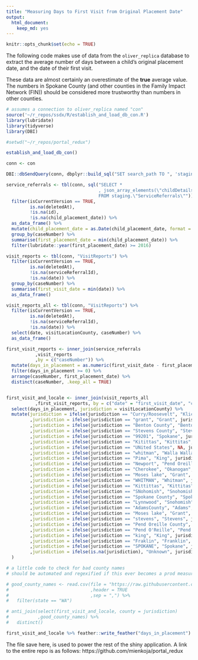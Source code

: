 ```yaml
---
title: "Measuring Days to First Visit from Original Placement Date"
output: 
  html_document: 
    keep_md: yes
---
```


```r
knitr::opts_chunk$set(echo = TRUE)
```

The following code makes use of data from the `oliver_replica` database to extract the average number of days between a child's original placement date, and the date of their first visit.

These data are almost certainly an overestimate of the **true** average value. The numbers in Spokane County (and other counties in the Family Impact Network (FIN)) should be considered more trustworthy than numbers in other counties. 

```r
# assumes a connection to oliver_replica named "con"
source('~/r_repos/ssdx/R/establish_and_load_db_con.R')
library(lubridate)
library(tidyverse)
library(DBI)

#setwd("~/r_repos/portal_redux")

establish_and_load_db_con()

conn <- con 

DBI::dbSendQuery(conn, dbplyr::build_sql("SET search_path TO ", 'staging'))

service_referrals <- tbl(conn, sql("SELECT *
                                   , json_array_elements(\"childDetails\") ->> \'childOpd\' AS child_placement_date 
                                   FROM staging.\"ServiceReferrals\"")) %>%
  filter(isCurrentVersion == TRUE,
         is.na(deletedAt),
         !is.na(id),
         !is.na(child_placement_date)) %>%
  as_data_frame() %>%
  mutate(child_placement_date = as.Date(child_placement_date, format = "%m/%d/%Y")) %>%
  group_by(caseNumber) %>%
  summarise(first_placement_date = min(child_placement_date)) %>%
  filter(lubridate::year(first_placement_date) >= 2016)

visit_reports <- tbl(conn, "VisitReports") %>%
  filter(isCurrentVersion == TRUE,
         is.na(deletedAt),
         !is.na(serviceReferralId),
         !is.na(date)) %>%
  group_by(caseNumber) %>%
  summarise(first_visit_date = min(date)) %>%
  as_data_frame()

visit_reports_all <- tbl(conn, "VisitReports") %>%
  filter(isCurrentVersion == TRUE,
         is.na(deletedAt),
         !is.na(serviceReferralId),
         !is.na(date)) %>%
  select(date, visitLocationCounty, caseNumber) %>%
  as_data_frame()

first_visit_reports <- inner_join(service_referrals
           ,visit_reports
           ,by = c("caseNumber")) %>%
  mutate(days_in_placement = as.numeric(first_visit_date - first_placement_date)) %>%
  filter(days_in_placement >= 0) %>%
  arrange(caseNumber, first_placement_date) %>%
  distinct(caseNumber, .keep_all = TRUE)  


first_visit_and_locale <- inner_join(visit_reports_all
           ,first_visit_reports, by = c("date" = "first_visit_date", "caseNumber")) %>%
  select(days_in_placement, jurisdiction = visitLocationCounty) %>%
  mutate(jurisdiction = ifelse(jurisdiction == "Curry/Roosevelt", "Klickitat", jurisdiction)
         ,jurisdiction = ifelse(jurisdiction == "grant", "Grant", jurisdiction)
         ,jurisdiction = ifelse(jurisdiction == "Benton County", "Benton", jurisdiction)
         ,jurisdiction = ifelse(jurisdiction == "Stevens County", "Stevens", jurisdiction)
         ,jurisdiction = ifelse(jurisdiction == "99201", "Spokane", jurisdiction)
         ,jurisdiction = ifelse(jurisdiction == "Kitittas", "Kittitas", jurisdiction)
         ,jurisdiction = ifelse(jurisdiction == "UNited States", NA, jurisdiction)
         ,jurisdiction = ifelse(jurisdiction == "whitman", "Walla Walla", jurisdiction)
         ,jurisdiction = ifelse(jurisdiction == "Pima", "King", jurisdiction)
         ,jurisdiction = ifelse(jurisdiction == "Newport", "Pend Oreille", jurisdiction)
         ,jurisdiction = ifelse(jurisdiction == "Cherokee", "Okanogan", jurisdiction)
         ,jurisdiction = ifelse(jurisdiction == "Moses lake", "Grant", jurisdiction)
         ,jurisdiction = ifelse(jurisdiction == "WHITMAN", "Whitman", jurisdiction)
         ,jurisdiction = ifelse(jurisdiction == "Kittittas", "Kittitas", jurisdiction)
         ,jurisdiction = ifelse(jurisdiction == "SNohomish", "Snohomish", jurisdiction)
         ,jurisdiction = ifelse(jurisdiction == "Spokane County", "Spokane", jurisdiction)
         ,jurisdiction = ifelse(jurisdiction == "Lynnwood", "Snohomish", jurisdiction)
         ,jurisdiction = ifelse(jurisdiction == "AdamsCounty", "Adams", jurisdiction)
         ,jurisdiction = ifelse(jurisdiction == "Moses lake", "Grant", jurisdiction)
         ,jurisdiction = ifelse(jurisdiction == "stevens", "Stevens", jurisdiction)
         ,jurisdiction = ifelse(jurisdiction == "Pend Oreille County", "Pend Oreille", jurisdiction)
         ,jurisdiction = ifelse(jurisdiction == "Pend O'Reille", "Pend Oreille", jurisdiction)    
         ,jurisdiction = ifelse(jurisdiction == "king", "King", jurisdiction)  
         ,jurisdiction = ifelse(jurisdiction == "Fraklin", "Franklin", jurisdiction)    
         ,jurisdiction = ifelse(jurisdiction == "SPOKANE", "Spokane", jurisdiction)   
         ,jurisdiction = ifelse(is.na(jurisdiction), "Unknown", jurisdiction)   
  ) 

# a little code to check for bad county names 
# should be automated and regexified if this ever becomes a prod measurement

# good_county_names <- read.csv(file = "https://raw.githubusercontent.com/hadley/data-counties/master/county-fips.csv"
#                               ,header = TRUE
#                               ,sep = ",") %>%
#   filter(state == "WA")

# anti_join(select(first_visit_and_locale, county = jurisdiction)
#           ,good_county_names) %>%
#   distinct()

first_visit_and_locale %>% feather::write_feather("days_in_placement")

```

The file save here, is used to power the rest of the shiny application. A link to the entire repo is as follows: https://github.com/mienkoja/portal_redux
